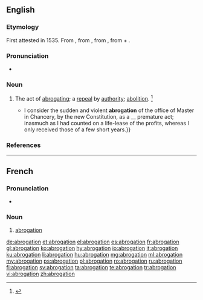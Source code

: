 ==English==

===Etymology===
First attested in 1535. From {{etyl|frm|en}} {{term|abrogation|lang=frm}}, from {{etyl|la|en}} {{m|la|abrogātiō||repealed}}, from {{term|abrogo|lang=la}}, from {{term|ab||from|lang=la}} + {{term|rogo||ask, inquire|lang=la}}.

===Pronunciation===
* {{a|US}} {{IPA|/ˌæb.ɹəˈɡeɪ.ʃn̩/}}
*: {{rhymes|eɪʃən}}

===Noun===
{{en-noun}}
# The act of [[abrogate|abrogating]]; a [[repeal]] by [[authority]]; [[abolition]]. {{defdate|First attested in the mid 16<sup>th</sup> century.}}<ref>{{R:SOED5|page=8}}</ref>
#* {{quote-book|year=1853|author=Herman Melville, Herman|title=Bartleby, the Scrivener|quoted_in=Billy Budd, Sailor and Other Stories|publisher=New York: Penguin Books|year_published=1968; reprint 1995 as ''Bartleby|isbn=0 14 60.0012 9|page=2|passage= {{...}} I consider the sudden and violent '''abrogation''' of the office of Master in Chancery, by the new Constitution, as a __ premature act; inasmuch as I had counted on a life-lease of the profits, whereas I only received those of a few short years.}}

===References===
<references/>
----

==French==

===Pronunciation===
* {{audio|Fr-abrogation.ogg|Audio|lang=fr}}

===Noun===
{{fr-noun|f}}

# [[abrogation#English|abrogation]]

[[de:abrogation]]
[[et:abrogation]]
[[el:abrogation]]
[[es:abrogation]]
[[fr:abrogation]]
[[gl:abrogation]]
[[ko:abrogation]]
[[hy:abrogation]]
[[io:abrogation]]
[[it:abrogation]]
[[ku:abrogation]]
[[li:abrogation]]
[[hu:abrogation]]
[[mg:abrogation]]
[[ml:abrogation]]
[[my:abrogation]]
[[ps:abrogation]]
[[pl:abrogation]]
[[ro:abrogation]]
[[ru:abrogation]]
[[fi:abrogation]]
[[sv:abrogation]]
[[ta:abrogation]]
[[te:abrogation]]
[[tr:abrogation]]
[[vi:abrogation]]
[[zh:abrogation]]